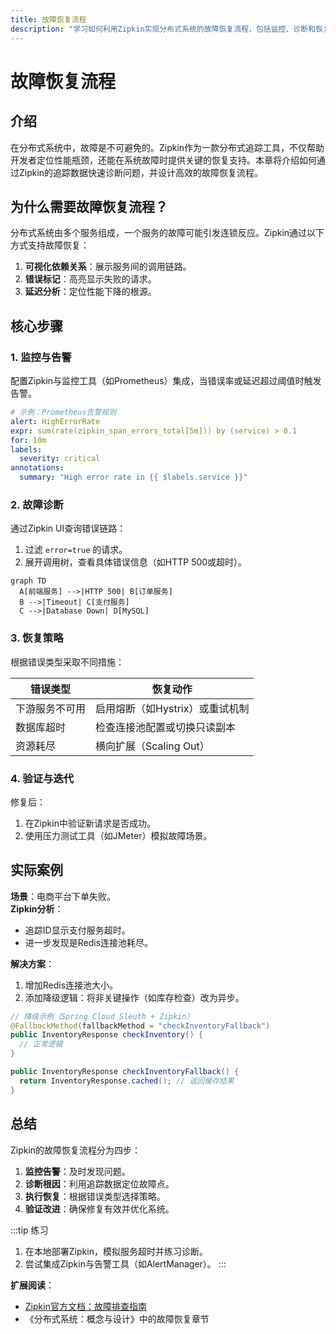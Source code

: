```yaml
---
title: 故障恢复流程
description: "学习如何利用Zipkin实现分布式系统的故障恢复流程，包括监控、诊断和恢复策略。"
---
```


# 故障恢复流程

## 介绍

在分布式系统中，故障是不可避免的。Zipkin作为一款分布式追踪工具，不仅帮助开发者定位性能瓶颈，还能在系统故障时提供关键的恢复支持。本章将介绍如何通过Zipkin的追踪数据快速诊断问题，并设计高效的故障恢复流程。

## 为什么需要故障恢复流程？

分布式系统由多个服务组成，一个服务的故障可能引发连锁反应。Zipkin通过以下方式支持故障恢复：
1. **可视化依赖关系**：展示服务间的调用链路。
2. **错误标记**：高亮显示失败的请求。
3. **延迟分析**：定位性能下降的根源。

## 核心步骤

### 1. 监控与告警
配置Zipkin与监控工具（如Prometheus）集成，当错误率或延迟超过阈值时触发告警。

```yaml
# 示例：Prometheus告警规则
alert: HighErrorRate
expr: sum(rate(zipkin_span_errors_total[5m])) by (service) > 0.1
for: 10m
labels:
  severity: critical
annotations:
  summary: "High error rate in {{ $labels.service }}"
```

### 2. 故障诊断
通过Zipkin UI查询错误链路：
1. 过滤 `error=true` 的请求。
2. 展开调用树，查看具体错误信息（如HTTP 500或超时）。

```mermaid
graph TD
  A[前端服务] -->|HTTP 500| B[订单服务]
  B -->|Timeout| C[支付服务]
  C -->|Database Down| D[MySQL]
```

### 3. 恢复策略
根据错误类型采取不同措施：

| 错误类型       | 恢复动作                          |
|----------------|-----------------------------------|
| 下游服务不可用 | 启用熔断（如Hystrix）或重试机制  |
| 数据库超时     | 检查连接池配置或切换只读副本      |
| 资源耗尽       | 横向扩展（Scaling Out）           |

### 4. 验证与迭代
修复后：
1. 在Zipkin中验证新请求是否成功。
2. 使用压力测试工具（如JMeter）模拟故障场景。

## 实际案例

**场景**：电商平台下单失败。<br />
**Zipkin分析**：
- 追踪ID显示支付服务超时。
- 进一步发现是Redis连接池耗尽。

**解决方案**：
1. 增加Redis连接池大小。
2. 添加降级逻辑：将非关键操作（如库存检查）改为异步。

```java
// 降级示例（Spring Cloud Sleuth + Zipkin）
@FallbackMethod(fallbackMethod = "checkInventoryFallback")
public InventoryResponse checkInventory() {
  // 正常逻辑
}

public InventoryResponse checkInventoryFallback() {
  return InventoryResponse.cached(); // 返回缓存结果
}
```

## 总结

Zipkin的故障恢复流程分为四步：
1. **监控告警**：及时发现问题。
2. **诊断根因**：利用追踪数据定位故障点。
3. **执行恢复**：根据错误类型选择策略。
4. **验证改进**：确保修复有效并优化系统。

:::tip 练习
1. 在本地部署Zipkin，模拟服务超时并练习诊断。
2. 尝试集成Zipkin与告警工具（如AlertManager）。
:::

**扩展阅读**：
- [Zipkin官方文档：故障排查指南](https://zipkin.io/pages/troubleshooting.html)
- 《分布式系统：概念与设计》中的故障恢复章节